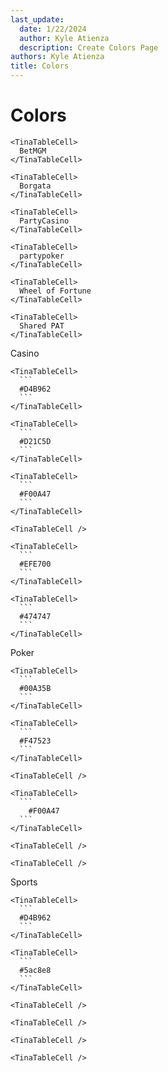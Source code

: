 ```yaml
---
last_update:
  date: 1/22/2024
  author: Kyle Atienza
  description: Create Colors Page
authors: Kyle Atienza
title: Colors
---
```


# Colors

<TinaTable topHeader={true} leftHeader={true}>
  <TinaTableRow>
    <TinaTableCell />

    <TinaTableCell>
      BetMGM
    </TinaTableCell>

    <TinaTableCell>
      Borgata
    </TinaTableCell>

    <TinaTableCell>
      PartyCasino
    </TinaTableCell>

    <TinaTableCell>
      partypoker
    </TinaTableCell>

    <TinaTableCell>
      Wheel of Fortune
    </TinaTableCell>

    <TinaTableCell>
      Shared PAT
    </TinaTableCell>
  </TinaTableRow>

  <TinaTableRow>
    <TinaTableCell>
      Casino
    </TinaTableCell>

    <TinaTableCell>
      ```
      #D4B962
      ```
    </TinaTableCell>

    <TinaTableCell>
      ```
      #D21C5D
      ```
    </TinaTableCell>

    <TinaTableCell>
      ```
      #F00A47
      ```
    </TinaTableCell>

    <TinaTableCell />

    <TinaTableCell>
      ```
      #EFE700
      ```
    </TinaTableCell>

    <TinaTableCell>
      ```
      #474747
      ```
    </TinaTableCell>
  </TinaTableRow>

  <TinaTableRow>
    <TinaTableCell>
      Poker
    </TinaTableCell>

    <TinaTableCell>
      ```
      #00A35B
      ```
    </TinaTableCell>

    <TinaTableCell>
      ```
      #F47523
      ```
    </TinaTableCell>

    <TinaTableCell />

    <TinaTableCell>
      ```
        #F00A47
      ```
    </TinaTableCell>

    <TinaTableCell />

    <TinaTableCell />
  </TinaTableRow>

  <TinaTableRow>
    <TinaTableCell>
      Sports
    </TinaTableCell>

    <TinaTableCell>
      ```
      #D4B962
      ```
    </TinaTableCell>

    <TinaTableCell>
      ```
      #5ac8e8
      ```
    </TinaTableCell>

    <TinaTableCell />

    <TinaTableCell />

    <TinaTableCell />

    <TinaTableCell />
  </TinaTableRow>
</TinaTable>
